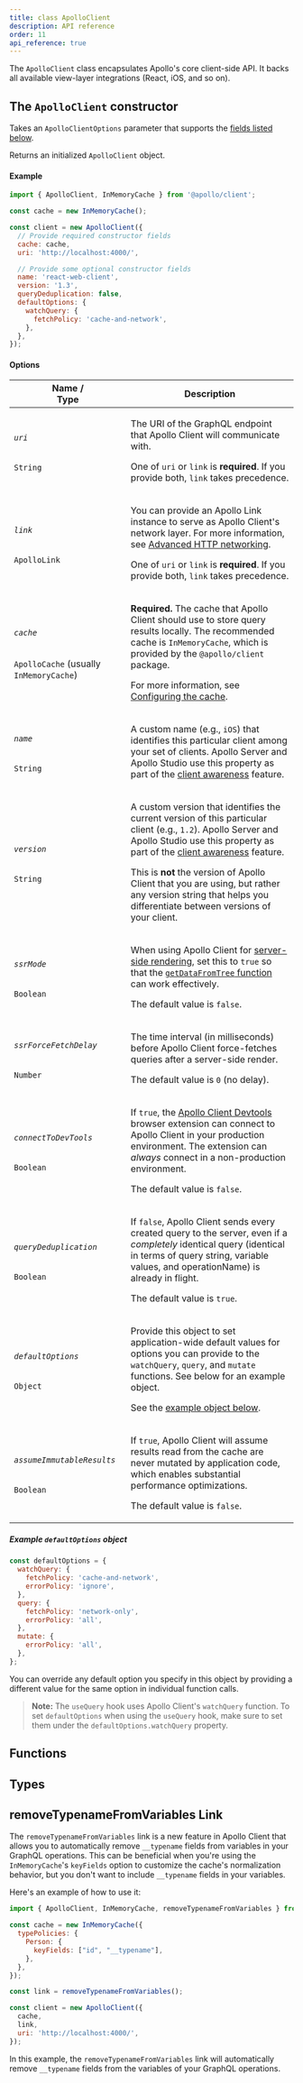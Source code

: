 ```yaml
---
title: class ApolloClient
description: API reference
order: 11
api_reference: true
---
```


The `ApolloClient` class encapsulates Apollo's core client-side API. It backs all available view-layer integrations (React, iOS, and so on).

## The `ApolloClient` constructor

<TypescriptApiBox name="ApolloClient.constructor" />

Takes an `ApolloClientOptions` parameter that supports the [fields listed below](#options).

Returns an initialized `ApolloClient` object.

#### Example

```js
import { ApolloClient, InMemoryCache } from '@apollo/client';

const cache = new InMemoryCache();

const client = new ApolloClient({
  // Provide required constructor fields
  cache: cache,
  uri: 'http://localhost:4000/',

  // Provide some optional constructor fields
  name: 'react-web-client',
  version: '1.3',
  queryDeduplication: false,
  defaultOptions: {
    watchQuery: {
      fetchPolicy: 'cache-and-network',
    },
  },
});
```

#### Options

<table class="field-table">
  <thead>
    <tr>
      <th>Name /<br/>Type</th>
      <th>Description</th>
    </tr>
  </thead>

<tbody>

<tr class="required">
<td>

###### `uri`

`String`
</td>
<td>

The URI of the GraphQL endpoint that Apollo Client will communicate with.

One of `uri` or `link` is **required**. If you provide both, `link` takes precedence.
</td>
</tr>


<tr class="required">
<td>

###### `link`

`ApolloLink`
</td>
<td>

You can provide an Apollo Link instance to serve as Apollo Client's network layer. For more information, see [Advanced HTTP networking](../../networking/advanced-http-networking/).

One of `uri` or `link` is **required**. If you provide both, `link` takes precedence.
</td>
</tr>


<tr class="required">
<td>

###### `cache`

`ApolloCache` (usually `InMemoryCache`)
</td>
<td>

**Required.** The cache that Apollo Client should use to store query results locally. The recommended cache is `InMemoryCache`, which is provided by the `@apollo/client` package.

For more information, see [Configuring the cache](../../caching/cache-configuration/).
</td>
</tr>


<tr>
<td>

###### `name`

`String`
</td>
<td>

A custom name (e.g., `iOS`) that identifies this particular client among your set of clients. Apollo Server and Apollo Studio use this property as part of the [client awareness](/apollo-server/monitoring/metrics/#identifying-distinct-clients) feature.
</td>
</tr>


<tr>
<td>

###### `version`

`String`
</td>
<td>

A custom version that identifies the current version of this particular client (e.g., `1.2`). Apollo Server and Apollo Studio use this property as part of the [client awareness](/apollo-server/monitoring/metrics/#identifying-distinct-clients) feature.

This is **not** the version of Apollo Client that you are using, but rather any version string that helps you differentiate between versions of your client.
</td>
</tr>


<tr>
<td>

###### `ssrMode`

`Boolean`
</td>
<td>

When using Apollo Client for [server-side rendering](../../performance/server-side-rendering/), set this to `true` so that the [`getDataFromTree` function](../react/ssr/#getdatafromtree) can work effectively.

The default value is `false`.
</td>
</tr>


<tr>
<td>

###### `ssrForceFetchDelay`

`Number`
</td>
<td>

The time interval (in milliseconds) before Apollo Client force-fetches queries after a server-side render.

The default value is `0` (no delay).
</td>
</tr>

<tr>
<td>

###### `connectToDevTools`

`Boolean`
</td>
<td>

If `true`, the [Apollo Client Devtools](../../development-testing/developer-tooling/#apollo-client-devtools) browser extension can connect to Apollo Client in your production environment. The extension can _always_ connect in a non-production environment.

The default value is `false`.
</td>
</tr>


<tr>
<td>

###### `queryDeduplication`

`Boolean`
</td>
<td>

If `false`, Apollo Client sends every created query to the server, even if a _completely_ identical query (identical in terms of query string, variable values, and operationName) is already in flight.

The default value is `true`.
</td>
</tr>


<tr>
<td>

###### `defaultOptions`

`Object`
</td>
<td>

Provide this object to set application-wide default values for options you can provide to the `watchQuery`, `query`, and `mutate` functions. See below for an example object.

See the [example object below](#example-defaultoptions-object).
</td>
</tr>


<tr>
<td>

###### `assumeImmutableResults`

`Boolean`
</td>
<td>

If `true`, Apollo Client will assume results read from the cache are never mutated by application code, which enables substantial performance optimizations.

The default value is `false`.
</td>
</tr>

</tbody>
</table>

##### Example `defaultOptions` object

```js
const defaultOptions = {
  watchQuery: {
    fetchPolicy: 'cache-and-network',
    errorPolicy: 'ignore',
  },
  query: {
    fetchPolicy: 'network-only',
    errorPolicy: 'all',
  },
  mutate: {
    errorPolicy: 'all',
  },
};
```

You can override any default option you specify in this object by providing a
different value for the same option in individual function calls.

> **Note:** The `useQuery` hook uses Apollo Client's `watchQuery` function. To set `defaultOptions` when using the `useQuery` hook, make sure to set them under the `defaultOptions.watchQuery` property.

## Functions

<TypescriptApiBox name="ApolloClient.watchQuery" />
<TypescriptApiBox name="ApolloClient.query" />
<TypescriptApiBox name="ApolloClient.mutate" />
<TypescriptApiBox name="ApolloClient.subscribe" />
<TypescriptApiBox name="ApolloClient.readQuery" />
<TypescriptApiBox name="ApolloClient.readFragment" />
<TypescriptApiBox name="ApolloClient.writeQuery" />
<TypescriptApiBox name="ApolloClient.writeFragment" />
<TypescriptApiBox name="ApolloClient.resetStore" />
<TypescriptApiBox name="ApolloClient.onResetStore" />
<TypescriptApiBox name="ApolloClient.clearStore" />
<TypescriptApiBox name="ApolloClient.onClearStore" />
<TypescriptApiBox name="ApolloClient.stop" />
<TypescriptApiBox name="ApolloClient.reFetchObservableQueries" />
<TypescriptApiBox name="ApolloClient.refetchQueries" />
<TypescriptApiBox name="ApolloClient.getObservableQueries" />

## Types

<TypescriptApiBox name="ApolloClientOptions" />
<TypescriptApiBox name="DefaultOptions" />

## removeTypenameFromVariables Link

The `removeTypenameFromVariables` link is a new feature in Apollo Client that allows you to automatically remove `__typename` fields from variables in your GraphQL operations. This can be beneficial when you're using the `InMemoryCache`'s `keyFields` option to customize the cache's normalization behavior, but you don't want to include `__typename` fields in your variables.

Here's an example of how to use it:

```js
import { ApolloClient, InMemoryCache, removeTypenameFromVariables } from '@apollo/client';

const cache = new InMemoryCache({
  typePolicies: {
    Person: {
      keyFields: ["id", "__typename"],
    },
  },
});

const link = removeTypenameFromVariables();

const client = new ApolloClient({
  cache,
  link,
  uri: 'http://localhost:4000/',
});
```

In this example, the `removeTypenameFromVariables` link will automatically remove `__typename` fields from the variables of your GraphQL operations.
